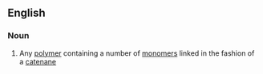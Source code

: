 ==English==

===Noun===
{{wikipedia}}
{{en-noun}}

# {{context|organic chemistry|lang=en}} Any [[polymer]] containing a number of [[monomer]]s linked in the fashion of a [[catenane]]